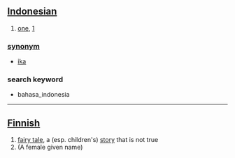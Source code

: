 == [[Indonesian]] ==

# [[one]], [[1]]

=== [[synonym]] ===
* [[ika]]

===search keyword===
* bahasa_indonesia

----

== [[Finnish]] ==

# [[fairy tale]], a (esp. children's) [[story]] that is not true
# (A female given name)